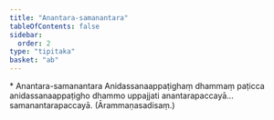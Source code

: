 ```yaml
---
title: "Anantara-samanantara"
tableOfContents: false
sidebar:
  order: 2
type: "tipitaka"
basket: "ab"
---
```



<DynamicBreadcrumb />

<Paragraph type="center">
* Anantara-samanantara
</Paragraph>

<Division number="8">

<Paragraph number="2958">
Anidassanaappaṭighaṃ dhammaṃ paṭicca anidassanaappaṭigho dhammo uppajjati anantarapaccayā…  samanantarapaccayā. (Ārammaṇasadisaṃ.)
</Paragraph>
</Division>